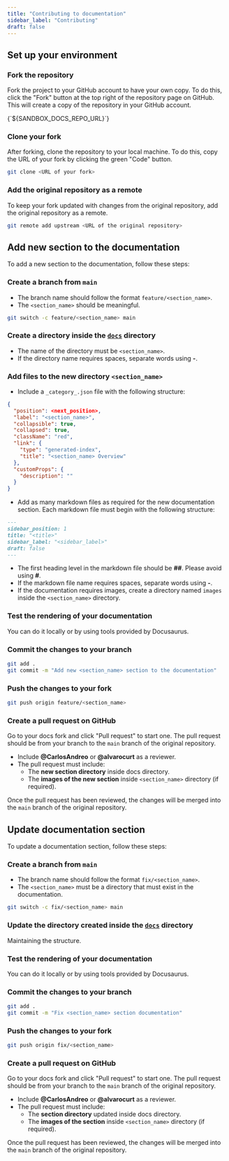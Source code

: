 ```yaml
---
title: "Contributing to documentation"
sidebar_label: "Contributing"
draft: false
---
```



## Set up your environment

### Fork the repository

Fork the project to your GitHub account to have your own copy. To do this, click the "Fork" button at the top right of the repository page on GitHub. This will create a copy of the repository in your GitHub account.

<CodeBlock>
  {`${SANDBOX_DOCS_REPO_URL}`}
</CodeBlock>

### Clone your fork

After forking, clone the repository to your local machine. To do this, copy the URL of your fork by clicking the green "Code" button.

```bash
git clone <URL of your fork>
```

### Add the original repository as a remote

To keep your fork updated with changes from the original repository, add the original repository as a remote.

```bash
git remote add upstream <URL of the original repository>
```

## Add new section to the documentation

To add a new section to the documentation, follow these steps:

### Create a branch from `main`

- The branch name should follow the format `feature/<section_name>`.
- The `<section_name>` should be meaningful.

```bash
git switch -c feature/<section_name> main
```

### Create a directory inside the [`docs`](./docs/) directory

- The name of the directory must be `<section_name>`.
- If the directory name requires spaces, separate words using **-**.

### Add files to the new directory `<section_name>`

- Include a `_category_.json` file with the following structure:

```json title="<section_name>/_category_.json"
{
  "position": <next_position>,
  "label": "<section_name>",
  "collapsible": true,
  "collapsed": true,
  "className": "red",
  "link": {
    "type": "generated-index",
    "title": "<section_name> Overview"
  },
  "customProps": {
    "description": ""
  }
}
```

- Add as many markdown files as required for the new documentation section. Each markdown file must begin with the following structure:

```markdown title="<section_name>/<file_name>.md"
---
sidebar_position: 1
title: "<title>"
sidebar_label: "<sidebar_label>"
draft: false
---
```

- The first heading level in the markdown file should be **##**. Please avoid using **#**.
- If the markdown file name requires spaces, separate words using **-**.
- If the documentation requires images, create a directory named `images` inside the `<section_name>` directory.

### Test the rendering of your documentation

You can do it locally or by using <Link to={DOCUSAURUS_PLAYGROUND}>tools</Link> provided by Docusaurus.

### Commit the changes to your branch

```bash
git add .
git commit -m "Add new <section_name> section to the documentation"
```

### Push the changes to your fork

```bash
git push origin feature/<section_name>
```

### Create a pull request on GitHub

Go to your docs fork and click "Pull request" to start one. The pull request should be from your branch to the `main` branch of the original repository.

- Include **@CarlosAndreo** or **@alvarocurt** as a reviewer.
- The pull request must include:
  - The **new section directory** inside docs directory.
  - The **images of the new section** inside `<section_name>` directory (if required).

Once the pull request has been reviewed, the changes will be merged into the `main` branch of the original repository.

## Update documentation section

To update a documentation section, follow these steps:

### Create a branch from `main`

- The branch name should follow the format `fix/<section_name>`.
- The `<section_name>` must be a directory that must exist in the documentation.

```bash
git switch -c fix/<section_name> main
```

### Update the directory created inside the [`docs`](./docs/) directory

Maintaining the structure.

### Test the rendering of your documentation

You can do it locally or by using <Link to={DOCUSAURUS_PLAYGROUND}>tools</Link> provided by Docusaurus.

### Commit the changes to your branch

```bash
git add .
git commit -m "Fix <section_name> section documentation"
```

### Push the changes to your fork

```bash
git push origin fix/<section_name>
```

### Create a pull request on GitHub

Go to your docs fork and click "Pull request" to start one. The pull request should be from your branch to the `main` branch of the original repository.

- Include **@CarlosAndreo** or **@alvarocurt** as a reviewer.
- The pull request must include:
  - The **section directory** updated inside docs directory.
  - The **images of the section** inside `<section_name>` directory (if required).

Once the pull request has been reviewed, the changes will be merged into the `main` branch of the original repository.
